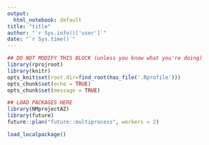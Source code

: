 ```yaml
---
output:
  html_notebook: default
title: "title"
author: "`r Sys.info()['user']`"
date: "`r Sys.time()`"
---
```



```r
## DO NOT MODIFY THIS BLOCK (unless you know what you're doing)
library(rprojroot)
library(knitr)
opts_knit$set(root.dir=find_root(has_file('.Rprofile')))
opts_chunk$set(echo = TRUE)
opts_chunk$set(message = TRUE)
```

```r
## LOAD PACKAGES HERE
library(NMprojectAZ)
library(future)
future::plan("future::multiprocess", workers = 2)

load_localpackage()
```


